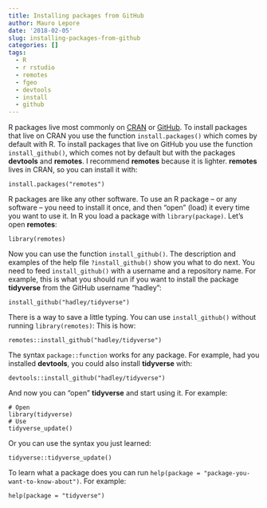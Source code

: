 ```yaml
---
title: Installing packages from GitHub
author: Mauro Lepore
date: '2018-02-05'
slug: installing-packages-from-github
categories: []
tags:
  - R
  - r rstudio
  - remotes
  - fgeo
  - devtools
  - install
  - github
---
```


R packages live most commonly on [CRAN](https://cran.r-project.org/) or [GitHub](https://github.com/). To install packages that live on CRAN you use the function `install.packages()` which comes by default with R. 
To install packages that live on GitHub you use the function `install_github()`, which comes not by default but with the packages __devtools__ and __remotes__. I recommend __remotes__ because it is lighter. __remotes__ lives in CRAN, so you can install it with:

```
install.packages("remotes")
```

R packages are like any other software. To use an R package -- or any software -- you need to install it once, and then "open" (load) it every time you want to use it. In R you load a package with `library(package)`. Let's open __remotes__: 

```
library(remotes)
```

Now you can use the function `install_github()`. The description and examples of the help file `?install_github()` show you what to do next. You need to feed `install_github()` with a username and a repository name. For example, this is what you should run if you want to install the package __tidyverse__ from the GitHub username "hadley":

```
install_github("hadley/tidyverse")
```

There is a way to save a little typing. You can use `install_github()` without running `library(remotes)`: This is how:

```
remotes::install_github("hadley/tidyverse")
```

The syntax `package::function` works for any package. For example, had you installed __devtools__, you could also install __tidyverse__ with:

```
devtools::install_github("hadley/tidyverse")
```

And now you can "open" __tidyverse__ and start using it. For example:

```
# Open
library(tidyverse)
# Use
tidyverse_update()
```

Or you can use the syntax you just learned:

```
tidyverse::tidyverse_update()
```

To learn what a package does you can run `help(package = "package-you-want-to-know-about")`. For example:

```
help(package = "tidyverse")
```
